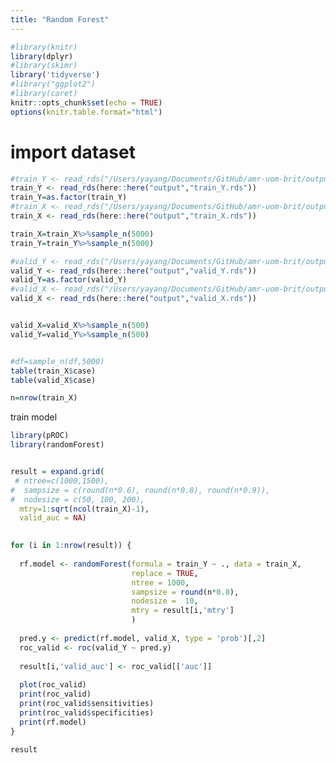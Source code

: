 ```yaml
---
title: "Random Forest"
---
```


```r
#library(knitr)
library(dplyr)
#library(skimr)
library('tidyverse')
#library("ggplot2")
#library(caret)
knitr::opts_chunk$set(echo = TRUE)
options(knitr.table.format="html")

```

# import dataset
```r
#train_Y <- read_rds("/Users/yayang/Documents/GitHub/amr-uom-brit/output/train_Y.rds")
train_Y <- read_rds(here::here("output","train_Y.rds"))
train_Y=as.factor(train_Y)
#train_X <- read_rds("/Users/yayang/Documents/GitHub/amr-uom-brit/output/train_X.rds")
train_X <- read_rds(here::here("output","train_X.rds"))

train_X=train_X%>%sample_n(5000)
train_Y=train_Y%>%sample_n(5000)

#valid_Y <- read_rds("/Users/yayang/Documents/GitHub/amr-uom-brit/output/valid_Y.rds")
valid_Y <- read_rds(here::here("output","valid_Y.rds"))
valid_Y=as.factor(valid_Y)
#valid_X <- read_rds("/Users/yayang/Documents/GitHub/amr-uom-brit/output/valid_X.rds")
valid_X <- read_rds(here::here("output","valid_X.rds"))


valid_X=valid_X%>%sample_n(500)
valid_Y=valid_Y%>%sample_n(500)


#df=sample_n(df,5000)
table(train_X$case)
table(valid_X$case)

n=nrow(train_X)
```

train model
```r
library(pROC)
library(randomForest)


result = expand.grid(
 # ntree=c(1000,1500),
#  sampsize = c(round(n*0.6), round(n*0.8), round(n*0.9)),
#  nodesize = c(50, 100, 200),
  mtry=1:sqrt(ncol(train_X)-1),
  valid_auc = NA)
               

for (i in 1:nrow(result)) {
  
  rf.model <- randomForest(formula = train_Y ~ ., data = train_X, 
                           replace = TRUE,
                           ntree = 1000,
                           sampsize = round(n*0.8),
                           nodesize =  10,
                           mtry = result[i,'mtry']
                           )
  
  pred.y <- predict(rf.model, valid_X, type = 'prob')[,2]
  roc_valid <- roc(valid_Y ~ pred.y)
  
  result[i,'valid_auc'] <- roc_valid[['auc']]
  
  plot(roc_valid)
  print(roc_valid)
  print(roc_valid$sensitivities)
  print(roc_valid$specificities)
  print(rf.model)
}

result
```


